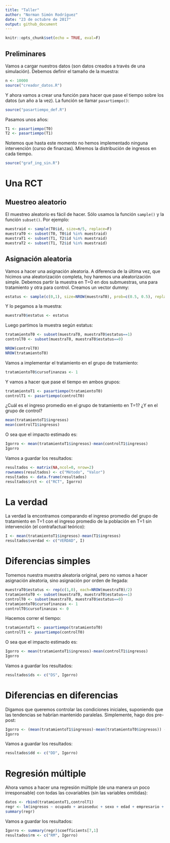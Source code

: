 ```yaml
---
title: "Taller"
author: "Norman Simón Rodríguez"
date: "23 de octubre de 2017"
output: github_document
---
```


```r
knitr::opts_chunk$set(echo = TRUE, eval=F)
```


## Preliminares

Vamos a cargar nuestros datos (son datos creados a través de una simulación). Debemos definir el tamaño de la muestra:

```r
n <- 10000
source("creador_datos.R")
```

Y ahora vamos a crear una función para hacer que pase el tiempo sobre los datos (un año a la vez). La función se llamar `pasartiempo()`:

```r
source("pasartiempo_def.R")
```

Pasamos unos años:

```r
T1 <- pasartiempo(T0)
T2 <- pasartiempo(T1)
```

Notemos que hasta este momento no hemos implementado ninguna intervención (curso de finanzas). Miremos la distribución de ingresos en cada tiempo.

```r
source("graf_ing_sin.R")
```

# Una RCT

## Muestreo aleatorio

El muestreo aleatorio es fácil de hacer. Sólo usamos la función `sample()` y la función `subset()`. Por ejemplo:

```r
muestraid <- sample(T0$id, size=n/5, replace=F)
muestraT0 <- subset(T0, T0$id %in% muestraid)
muestraT1 <- subset(T1, T2$id %in% muestraid)
muestraT2 <- subset(T1, T2$id %in% muestraid)
```

## Asignación aleatoria

Vamos a hacer una asignación aleatoria. A diferencia de la última vez, que hicimos una aleatorización completa, hoy haremos una aleatorización simple. Debemos partir la muestra en T=0 en dos submuestras, una para tratamiento y otra para control. Creamos un vector dummy:
```r
estatus <- sample(c(0,1), size=NROW(muestraT0), prob=c(0.5, 0.5), replace=T)
```
Y lo pegamos a la muestra:

```r
muestraT0$estatus <- estatus
```

Luego partimos la muestra según estatus:

```r
tratamientoT0 <- subset(muestraT0, muestraT0$estatus==1)
controlT0 <- subset(muestraT0, muestraT0$estatus==0)

NROW(controlT0)
NROW(tratamientoT0)
```

Vamos a implementar el tratamiento en el grupo de tratamiento:

```r
tratamientoT0$cursofinanzas <- 1
```

Y vamos a hacer que pase el tiempo en ambos grupos:
```r
tratamientoT1 <- pasartiempo(tratamientoT0)
controlT1 <- pasartiempo(controlT0)
```

¿Cuál es el ingreso promedio en el grupo de tratamiento en T=1? ¿Y en el grupo de control?

```r
mean(tratamientoT1$ingresos)
mean(controlT1$ingresos)
```


O sea que el impacto estimado es:
```r
Igorro <- mean(tratamientoT1$ingresos)-mean(controlT1$ingresos)
Igorro
```

Vamos a guardar los resultados:

```r
resultados <- matrix(NA,ncol=0, nrow=2)
rownames(resultados) <- c("Método", "Valor")
resultados <- data.frame(resultados)
resultados$rct <- c("RCT", Igorro)
```

# La verdad

La verdad la encontramos comparando el ingreso promedio del grupo de tratamiento en T=1 con el ingreso promedio de la población en T=1 sin intervención (el contrafactual teórico):

```r
I <- mean(tratamientoT1$ingresos)-mean(T1$ingresos)
resultados$verdad <- c("VERDAD", I)
```


# Diferencias simples

Tomemos nuestra muestra aleatoria original, pero no vamos a hacer asignación aleatoria, sino asignación por orden de llegada:

```r
muestraT0$estatus <- rep(c(1,0), each=NROW(muestraT0)/2)
tratamientoT0 <- subset(muestraT0, muestraT0$estatus==1)
controlT0 <- subset(muestraT0, muestraT0$estatus==0)
tratamientoT0$cursofinanzas <- 1
controlT0$cursofinanzas <- 0
```

Hacemos correr el tiempo:
```r
tratamientoT1 <- pasartiempo(tratamientoT0)
controlT1 <- pasartiempo(controlT0)
```

O sea que el impacto estimado es:
```r
Igorro <- mean(tratamientoT1$ingresos)-mean(controlT1$ingresos)
Igorro
```

Vamos a guardar los resultados:

```r
resultados$ds <- c("DS", Igorro)
```

# Diferencias en diferencias

Digamos que queremos controlar las condiciones iniciales, suponiendo que las tendencias se habrían mantenido paralelas. Simplemente, hago dos pre-post:

```r
Igorro <- (mean(tratamientoT1$ingresos)-mean(tratamientoT0$ingresos)) - (mean(controlT1$ingresos)-mean(controlT0$ingresos))
Igorro
```
Vamos a guardar los resultados:

```r
resultados$dd <- c("DD", Igorro)
```

# Regresión múltiple

Ahora vamos a hacer una regresión múltiple (de una manera un poco irresponsable) con todas las covariables (sin las variables omitidas):

```r
datos <- rbind(tratamientoT1,controlT1)
regr <- lm(ingresos ~ ocupado + anioseduc + sexo + edad + empresario + cursofinanzas + salariounitario + costoeduc, data=datos)
summary(regr)
```

Vamos a guardar los resultados:

```r
Igorro <- summary(regr)$coefficients[7,1]
resultados$rm <- c("RM", Igorro)
```
